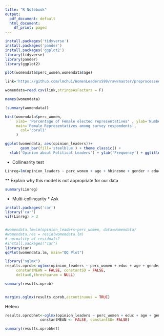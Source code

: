 ```yaml
---
title: "R Notebook"
output:
  pdf_document: default
  html_document:
    df_print: paged
---
```


```r
install.packages('tidyverse')
install.packages('pander')
install.packages('ggplot2')
library(tidyverse)
library(pander)
library(ggplot2)
```

```r
plot(womendata$perc_women,womendata$age)

```
 

```r
link='https://github.com/lmchu1/WomenLeaders599/raw/master/preprocessed_data.csv'

womendata=read.csv(link,stringsAsFactors = F)

names(womendata)

```



```r
(summary(womendata)) 

```


```r
hist(womendata$perc_women,
     xlab= 'Percentage of Female elected representatives' , ylab='Number of Survey Respondents',
     main='Female Representatives among survey respondents',
       col='coral1'
     )

```

```r
ggplot(womendata, aes(opinion_leaders))+
       geom_bar(fill='steelblue') + theme_classic() +
  xlab('Opinion about Political Leaders') + ylab('Frequency') + ggtitle('Distribution of Opinions about Leaders')

```

* Collinearity test
```r
Linreg=lm(opinion_leaders ~ perc_women + age + hhincome + gender + educ + race + employment + party, data=womendata) 


```

** Explain why this model is not appropriate for our data
```r

summary(Linreg)


```

* Multi-collinearity * Ask
```r
install.packages('car')
library('car')
vif(Linreg) > 3 

```


```r

```

```r
#womendata.lm=lm(opinion_leaders~perc_women, data=womendata)
#womendata.res = resid(womendata.lm)
# normality of residuals?
#install.packages("car")
library(car)
qqPlot(womendata.lm, main="QQ Plot")

```

```r
library("oglmx")
results.oprob<-oglmx(opinion_leaders ~ perc_women + educ + age + gender + hhincome + employment + party, data=womendata, link="probit",
     constantMEAN = FALSE, constantSD = FALSE,                         
     delta=0,threshparam = NULL)

summary(results.oprob)
                     
```

```r
margins.oglmx(results.oprob,ascontinuous = TRUE)
```


Hetero
```r
results.oprobhet<-oglmx(opinion_leaders ~ perc_women + educ + age + gender + hhincome + employment + party,~ perc_women + educ + age + gender + hhincome + employment + party, data=womendata,+   
                constantMEAN <- FALSE, constantSD= FALSE)   

summary(results.oprobhet)
```
```r

```

